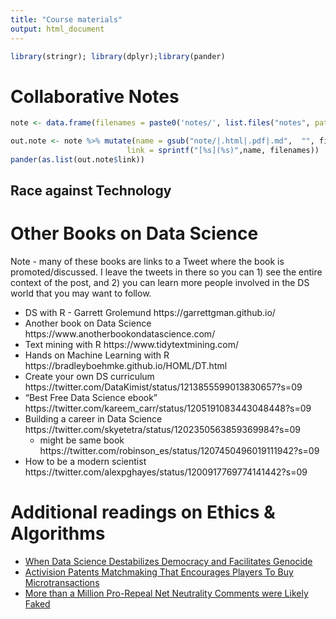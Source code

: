 ```yaml
---
title: "Course materials"
output: html_document
---
```


```r
library(stringr); library(dplyr);library(pander)
```

# Collaborative Notes
```r
note <- data.frame(filenames = paste0('notes/', list.files("notes", pattern='*.pdf|*.html|*.docx')))

out.note <- note %>% mutate(name = gsub("note/|.html|.pdf|.md",  "", filenames), 
                          link = sprintf("[%s](%s)",name, filenames))
pander(as.list(out.note$link))
```

## Race against Technology


##

# Other Books on Data Science
Note - many of these books are links to a Tweet where the book is promoted/discussed. I leave the tweets in there so you can 1) see the entire context of the post, and 2) you can learn more people involved in the DS world that you may want to follow. 

* DS with R - Garrett Grolemund https://garrettgman.github.io/
* Another book on Data Science https://www.anotherbookondatascience.com/
* Text mining with R https://www.tidytextmining.com/
* Hands on Machine Learning with R https://bradleyboehmke.github.io/HOML/DT.html
* Create your own DS curriculum https://twitter.com/DataKimist/status/1213855599013830657?s=09
* "Best Free Data Science ebook" https://twitter.com/kareem_carr/status/1205191083443048448?s=09
* Building a career in Data Science https://twitter.com/skyetetra/status/1202350563859369984?s=09
    - might be same book https://twitter.com/robinson_es/status/1207450496019111942?s=09
* How to be a modern scientist https://twitter.com/alexpghayes/status/1200917769774141442?s=09    



# Additional readings on Ethics & Algorithms

* [When Data Science Destabilizes Democracy and Facilitates Genocide](http://www.fast.ai/2017/11/02/ethics/)
* [Activision Patents Matchmaking That Encourages Players To Buy Microtransactions](https://kotaku.com/activision-patents-matchmaking-that-encourages-players-1819630937)
* [More than a Million Pro-Repeal Net Neutrality Comments were Likely Faked](https://hackernoon.com/more-than-a-million-pro-repeal-net-neutrality-comments-were-likely-faked-e9f0e3ed36a6)

